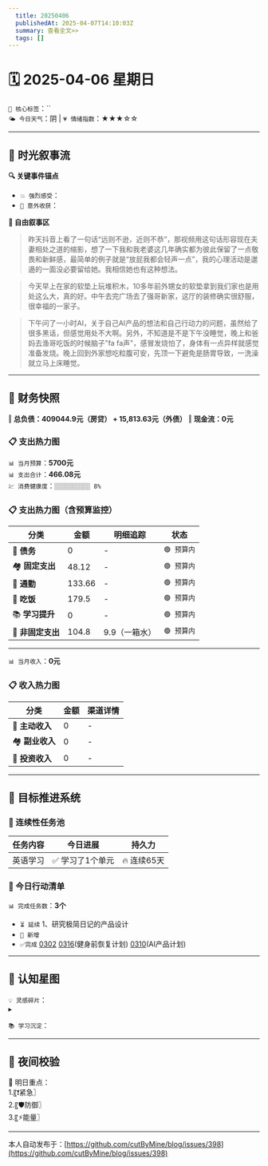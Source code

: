 ```yaml
---
  title: 20250406
  publishedAt: 2025-04-07T14:10:03Z
  summary: 查看全文>>
  tags: []
---
```


# 🗓️ 2025-04-06 星期日
`🔑 核心标签`：``  
`🌤️ 今日天气`：阴 | `💗 情绪指数`：★★★☆☆  

---


## 🌊 **时光叙事流**
**🔍 关键事件锚点**  
- `💥 强烈感受`：            
- `🎉 意外收获`：      

**📖 自由叙事区**  
> 昨天抖音上看了一句话“远则不逊，近则不恭”，那视频用这句话形容现在夫妻相处之道的缩影，想了一下我和我老婆这几年确实都为彼此保留了一点敬畏和新鲜感，最简单的例子就是“放屁我都会轻声一点”，我的心理活动是邋遢的一面没必要留给她。我相信她也有这种想法。

> 今天早上在家的软垫上玩堆积木，10多年前外甥女的软垫拿到我们家也是用处这么大，真的好。中午去完广场去了强哥新家，这厅的装修确实很舒服，很幸福的一家子。

> 下午问了一小时AI，关于自己AI产品的想法和自己行动力的问题，虽然给了很多黑话，但感觉用处不大啊。另外，不知道是不是下午没睡觉，晚上和爸妈去渔哥吃饭的时候脑子"fa fa声"，感冒发烧怕了，身体有一点异样就感觉准备发烧。晚上回到外家想吃粒腹可安，先顶一下避免是肠胃导致，一洗澡就立马上床睡觉。
---

## 💸 **财务快照**
‖ **总负债：409044.9元（房贷） + 15,813.63元（外债）**
‖ **现金流：0元**

### 📋 支出热力图

`📊 当月预算`：**5700元**  
`📊 支出合计`：**466.08元**  
`💹 消费健康度`：`░░░░░░░░░░ 8%`  
### 📋 支出热力图（含预算监控）
| 分类         | 金额    | 明细追踪                  | 状态           |
|--------------|---------|---------------------------|----------------|
| 🏦 **债务**    | 0   | -  | `🟢 预算内`   |
| 🏘️ **固定支出** | 48.12     |  -   | `🟢 预算内`     |
| 🚌 **通勤**     | 133.66      | -      | `🟢 预算内`     |
| 🍜 **吃饭**     |  179.5   | - | `🟢 预算内`   |
| 📚 **学习提升** | 0      | -       | `🟢 预算内`     |
| 🎲 **非固定支出** | 104.8     | 9.9（一箱水）     | `🟢 预算内`  |
---

`📊 当月收入`：**0元**  

### 📋 收入热力图
| 分类         | 金额    | 渠道详情             |
|--------------|---------|-------------------------|
| 🏦 **主动收入**  | 0                | -        |
| 🏘️ **副业收入**  | 0                | -        |
| 🚌 **投资收入**  | 0                | -        |



---

## 🎯 **目标推进系统**

### 🔄 连续性任务池
| 任务内容                | 今日进展          | 持久力     |
|-------------------------|-------------------|------------|
| 英语学习         | ✅ 学习了1个单元 | 🔥 连续65天  |



### 📌 今日行动清单

`📊 完成任务数`：**3个**  
- `⏳ 延续` 1、研究极简日记的产品设计             
- `🚩 新增`   
- `✅完成` [0302](note://WEB9685e40ae7a6464db1196641a1ffd0ee)   [0316](note://WEBc1fcc89ec3e741538b703e8017b38c9f)(健身前恢复计划)  [0310](note://WEBfc89f9187c014fbe9fab88e2d09b4bde)(AI产品计划)


---

## 🌌 **认知星图**
`💡 灵感碎片`：  
▸ 


`📚 学习沉淀`：  
> 

---

## 🌃 夜间校验

🚀 明日重点：  
1.〖❗紧急〗  
2.〖🛡️防御〗  
3.〖⚡能量〗

---
本人自动发布于：[https://github.com/cutByMine/blog/issues/398](https://github.com/cutByMine/blog/issues/398)
